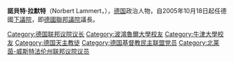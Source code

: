 {{blpsources|time=2020-12-01}}
{{Infobox Officeholder
|honorific-prefix = 
|name             = 諾貝特·拉默特
|honorific-suffix = 
|image            = WLP14-ri-0683-_Norbert_Lammert_(CDU).jpg
|imagesize        = 
|caption          = 德國聯邦議院官方照片(2011年)
|order            = 
|office           = [[德國聯邦議院|德國聯邦議院]]議長
|term_start       = 2005年10月18日
|term_end         = 2017年10月24日
|predecessor      = [[沃爾夫岡·蒂爾澤|沃爾夫岡·蒂爾澤]]
|successor        = [[沃尔夫冈·朔伊布勒|沃尔夫冈·朔伊布勒]]
|birth_date       = {{birth date and age|1948|11|16}}
|birth_place      = [[盟軍佔領下的德國|德國]][[波鸿|波鸿]]
|death_date       = 
|death_place      = 
|nationality      = 
|party            = {{CDU/short}}
|spouse           = 
|children         = 4
|alma_mater       = [[波鸿大学|波鸿大学]]、[[牛津大学|牛津大学]]
|profession       = [[社会学|社會學家]]
|religion         = [[天主教|天主教]]
|website          = {{URL|http://www.norbert-lammert.de/}}
}}
'''諾貝特·拉默特'''（Norbert Lammert，{{bd|1948年|11月16日|}}），[[德国|德国]]政治人物，自2005年10月18日起任德國[[下議院|下議院]]，即[[德國聯邦議院|德國聯邦議院]]議長。

{{德國政治人物小作品}}
{{Authority control}}
{{DEFAULTSORT: Lammert, Norbert}}
[[Category:德国联邦议院议长|Category:德国联邦议院议长]]
[[Category:波鴻魯爾大學校友|Category:波鴻魯爾大學校友]]
[[Category:牛津大學校友|Category:牛津大學校友]]
[[Category:德国天主教徒|Category:德国天主教徒]]
[[Category:德国基督教民主联盟党员|Category:德国基督教民主联盟党员]]
[[Category:北莱茵-威斯特法伦州联邦议院议员|Category:北莱茵-威斯特法伦州联邦议院议员]]